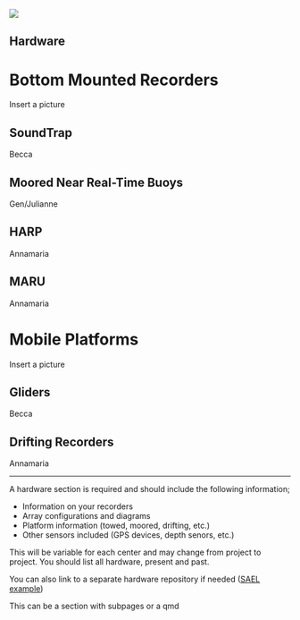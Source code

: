 ![](/figs/infographics/NEFSC_specie_boat.png)

## Hardware


# Bottom Mounted Recorders

Insert a picture

## SoundTrap

Becca

## Moored Near Real-Time Buoys

Gen/Julianne

## HARP

Annamaria

## MARU

Annamaria

# Mobile Platforms

Insert a picture

## Gliders

Becca

## Drifting Recorders

Annamaria

-------------------------------------------------

A hardware section is required and should include the following information;

-   Information on your recorders
-   Array configurations and diagrams
-   Platform information (towed, moored, drifting, etc.)
-   Other sensors included (GPS devices, depth senors, etc.)

This will be variable for each center and may change from project to project. You should list all hardware, present and past.

You can also link to a separate hardware repository if needed ([SAEL example](https://sael-swfsc.github.io/SAEL-lab-manual/content/Hardware_ADRIFT.html))

This can be a section with subpages or a qmd
